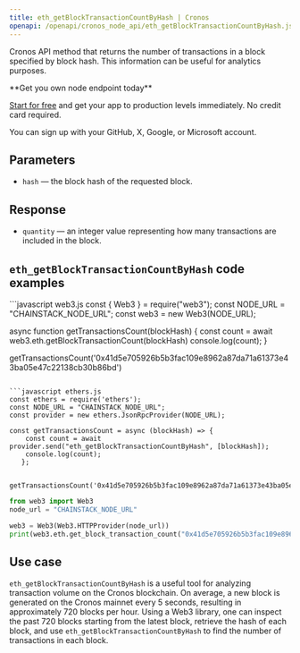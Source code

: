 ---
title: eth_getBlockTransactionCountByHash | Cronos
openapi: /openapi/cronos_node_api/eth_getBlockTransactionCountByHash.json POST /b9b0fb92029d58b396139a9e89cf479b
---

Cronos API method that returns the number of transactions in a block specified by block hash. This information can be useful for analytics purposes.

<Check>
**Get you own node endpoint today**

[Start for free](https://console.chainstack.com/) and get your app to production levels immediately. No credit card required.

You can sign up with your GitHub, X, Google, or Microsoft account.
</Check>


## Parameters

* `hash` — the block hash of the requested block.

## Response

* `quantity` — an integer value representing how many transactions are included in the block.

## `eth_getBlockTransactionCountByHash` code examples

<CodeGroup>
```javascript web3.js
const { Web3 } = require("web3");
const NODE_URL = "CHAINSTACK_NODE_URL";
const web3 = new Web3(NODE_URL);

async function getTransactionsCount(blockHash) {
  const count = await web3.eth.getBlockTransactionCount(blockHash)
  console.log(count);
}

getTransactionsCount('0x41d5e705926b5b3fac109e8962a87da71a61373e43ba05e47c22138cb30b86bd')
```

```javascript ethers.js
const ethers = require('ethers');
const NODE_URL = "CHAINSTACK_NODE_URL";
const provider = new ethers.JsonRpcProvider(NODE_URL);

const getTransactionsCount = async (blockHash) => {
    const count = await provider.send("eth_getBlockTransactionCountByHash", [blockHash]);
    console.log(count);
   };

   getTransactionsCount('0x41d5e705926b5b3fac109e8962a87da71a61373e43ba05e47c22138cb30b86bd');
```

```python web3.py
from web3 import Web3  
node_url = "CHAINSTACK_NODE_URL" 

web3 = Web3(Web3.HTTPProvider(node_url)) 
print(web3.eth.get_block_transaction_count("0x41d5e705926b5b3fac109e8962a87da71a61373e43ba05e47c22138cb30b86bd"))
```
</CodeGroup>


## Use case

`eth_getBlockTransactionCountByHash` is a useful tool for analyzing transaction volume on the Cronos blockchain. On average, a new block is generated on the Cronos mainnet every 5 seconds, resulting in approximately 720 blocks per hour. Using a Web3 library, one can inspect the past 720 blocks starting from the latest block, retrieve the hash of each block, and use `eth_getBlockTransactionCountByHash` to find the number of transactions in each block.
